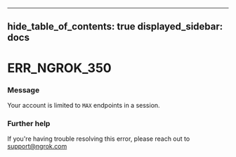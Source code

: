 

---
hide_table_of_contents: true
displayed_sidebar: docs
---


# ERR_NGROK_350

### Message
Your account is limited to `MAX` endpoints in a session.

<ErrorDetails />



### Further help
If you're having trouble resolving this error, please reach out to [support@ngrok.com](mailto:support@ngrok.com?subject=Help%20with%20ERR_NGROK_350)

